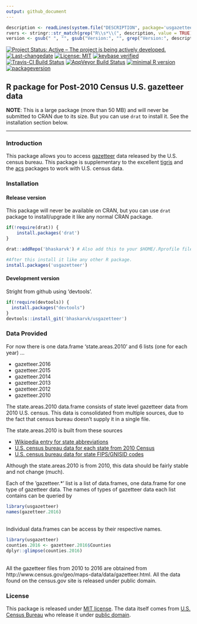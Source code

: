 ```yaml
---
output: github_document
---
```


```r
description <- readLines(system.file("DESCRIPTION", package='usgazetteer'))
rvers <- stringr::str_match(grep("R\\s*\\(", description, value = TRUE), "[0-9]{1,4}\\.[0-9]{1,4}\\.[0-9]{1,4}")[1,1]
version <- gsub(" ", "", gsub("Version:", "", grep("Version:", description, value = TRUE)))
```

[![Project Status: Active – The project is being actively developed.](http://www.repostatus.org/badges/latest/active.svg)](http://www.repostatus.org/#active) [![Last-changedate](https://img.shields.io/badge/last%20change-`r gsub('-', '--', Sys.Date())`-green.svg)](/commits/master) [![License: MIT](https://img.shields.io/badge/License-MIT-yellow.svg)](https://opensource.org/licenses/MIT) [![keybase verified](https://img.shields.io/badge/keybase-verified-brightgreen.svg)](https://gist.github.com/bhaskarvk/46fbf2ba7b5713151d7e) [![Travis-CI Build Status](https://travis-ci.org/bhaskarvk/usgazetteer.svg?branch=master)](https://travis-ci.org/bhaskarvk/usgazetteer) [![AppVeyor Build Status](https://ci.appveyor.com/api/projects/status/github/bhaskarvk/usgazetteer?branch=master&svg=true)](https://ci.appveyor.com/project/bhaskarvk/usgazetteer) [![minimal R version](https://img.shields.io/badge/R%3E%3D-`r rvers`-6666ff.svg)](https://cran.r-project.org/)  [![packageversion](https://img.shields.io/badge/Package%20version-`r version`-orange.svg?style=flat-square)](commits/master)

## R package for Post-2010 Census U.S. gazetteer data

 
**NOTE**: This is a large package (more than 50 MB) and will never be submitted to CRAN due to its size. But you can use `drat` to install it. See the installation section below.

----

### Introduction

This package allows you to access [gazetteer](https://en.wikipedia.org/wiki/Gazetteer) data released by the U.S. census bureau.
This package is supplementary to the excellent [tigris](https://cran.r-project.org/package=tigris) and the [acs](https://cran.r-project.org/package=acs) packages to work with U.S. census data.

### Installation

#### Release version
This package will never be available on CRAN, but you can use `drat` package to
install/upgrade it like any normal CRAN package.

```r

if(!require(drat)) {
    install.packages('drat')
}

drat::addRepo('bhaskarvk') # Also add this to your $HOME/.Rprofile file.

#After this install it like any other R package.
install.packages('usgazetteer')
```

#### Development version

Stright from github using 'devtools'.

```r

if(!require(devtools)) {
  install.packages("devtools")
}
devtools::install_git('bhaskarvk/usgazetteer')
```

### Data Provided

For now there is one data.frame 'state.areas.2010' and 6 lists (one for each year) ...

- gazetteer.2016
- gazetteer.2015
- gazetteer.2014
- gazetteer.2013
- gazetteer.2012
- gazetteer.2010

The state.areas.2010 data.frame consists of state level gazetteer data from 2010 U.S. census. This data is consolidated from multiple sources, due to the fact that census bureau doesn't supply it in a single file.

The state.areas.2010 is built from these sources

- [Wikipedia entry for state abbreviations](https://en.wikipedia.org/wiki/List_of_U.S._state_abbreviations)
- [U.S. census bureau data for each state from 2010 Census](https://www.census.gov/geo/reference/state-area.html)
- [U.S. census bureau data for state FIPS/GNISID codes](http://www2.census.gov/geo/docs/reference/state.txt)

Although the state.areas.2010 is from 2010, this data should be fairly stable and not change (much).

Each of the 'gazetteer.*' list is a list of data.frames, one data.frame for one type of gazetteer data. The names of types of gazetteer data each list contains can be queried by

```r
library(usgazetteer)
names(gazetteer.2016)
```
<br/>
Individual data.frames can be access by their respective names.

```r
library(usgazetteer)
counties.2016 <- gazetteer.2016$Counties
dplyr::glimpse(counties.2016)
```

<br/>
All the gazetteer files from 2010 to 2016 are obtained from http://www.census.gov/geo/maps-data/data/gazetteer.html. All the data found on the census.gov site is released under public domain.

### License

This package is released under [MIT license](http://opensource.org/licenses/mit-license.php). The data itself comes from [U.S. Census Bureau](http://www.census.gov/) who release it under [public domain](https://askacs.census.gov/faq.php?id=5000&faqId=537).
